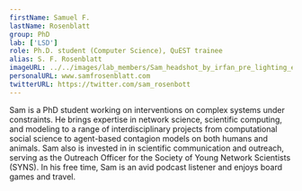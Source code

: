 ```yaml
---
firstName: Samuel F.
lastName: Rosenblatt
group: PhD
lab: ['LSD']
role: Ph.D. student (Computer Science), QuEST trainee
alias: S. F. Rosenblatt
imageURL: ../../images/lab_members/Sam_headshot_by_irfan_pre_lighting_edit_cropped.png
personalURL: www.samfrosenblatt.com
twitterURL: https://twitter.com/sam_rosenbott
---
```



Sam is a PhD student working on interventions on complex systems under constraints. He brings expertise in network science, scientific computing, and modeling to a range of interdisciplinary projects from computational social science to agent-based contagion models on both humans and animals. Sam also is invested in in scientific communication and outreach, serving as the Outreach Officer for the Society of Young Network Scientists (SYNS). In his free time, Sam is an avid podcast listener and enjoys board games and travel.
